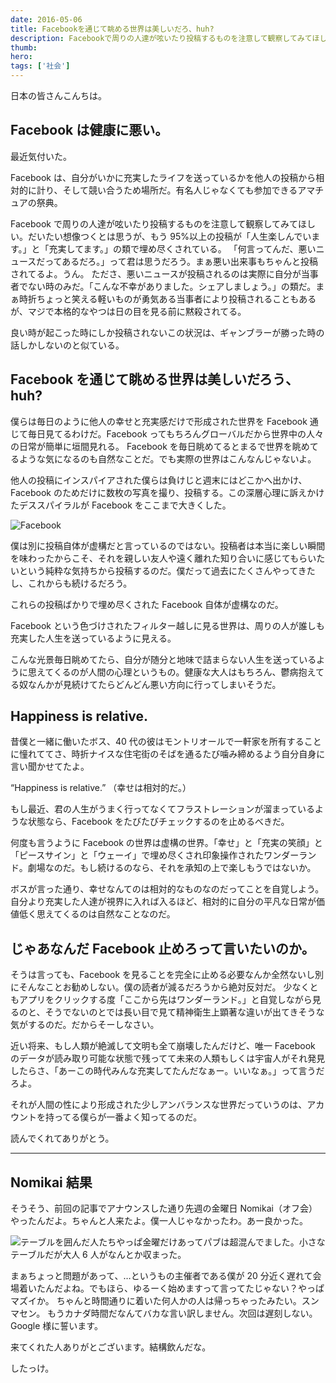 ```yaml
---
date: 2016-05-06
title: Facebookを通じて眺める世界は美しいだろ、huh?
description: Facebookで周りの人達が呟いたり投稿するものを注意して観察してみてほしい。だいたい想像つくとは思うが、もう95%以上の投稿が「人生楽しんでいます。」と「充実してます。」の類で埋め尽くされている。
thumb:
hero:
tags: ['社会']
---
```


日本の皆さんこんちは。

## Facebook は健康に悪い。

最近気付いた。

Facebook は、自分がいかに充実したライフを送っているかを他人の投稿から相対的に計り、そして競い合うため場所だ。有名人じゃなくても参加できるアマチュアの祭典。

Facebook で周りの人達が呟いたり投稿するものを注意して観察してみてほしい。だいたい想像つくとは思うが、もう 95%以上の投稿が「人生楽しんでいます。」と「充実してます。」の類で埋め尽くされている。
「何言ってんだ、悪いニュースだってあるだろ。」って君は思うだろう。まぁ悪い出来事もちゃんと投稿されてるよ。うん。
たださ、悪いニュースが投稿されるのは実際に自分が当事者でない時のみだ。「こんな不幸がありました。シェアしましょう。」の類だ。まぁ時折ちょっと笑える軽いものが勇気ある当事者により投稿されることもあるが、マジで本格的なやつは日の目を見る前に黙殺されてる。

良い時が起こった時にしか投稿されないこの状況は、ギャンブラーが勝った時の話しかしないのと似ている。

## Facebook を通じて眺める世界は美しいだろう、huh?

僕らは毎日のように他人の幸せと充実感だけで形成された世界を Facebook 通じて毎日見てるわけだ。Facebook ってもちろんグローバルだから世界中の人々の日常が簡単に垣間見れる。 Facebook を毎日眺めてるとまるで世界を眺めてるような気になるのも自然なことだ。でも実際の世界はこんなんじゃないよ。

他人の投稿にインスパイアされた僕らは負けじと週末にはどこかへ出かけ、Facebook のためだけに数枚の写真を撮り、投稿する。この深層心理に訴えかけたデススパイラルが Facebook をここまで大きくした。

![Facebook](../images/facebook/facebook02.jpg)

僕は別に投稿自体が虚構だと言っているのではない。投稿者は本当に楽しい瞬間を味わったからこそ、それを親しい友人や遠く離れた知り合いに感じてもらいたいという純粋な気持ちから投稿するのだ。僕だって過去にたくさんやってきたし、これからも続けるだろう。

これらの投稿ばかりで埋め尽くされた Facebook 自体が虚構なのだ。

Facebook という色づけされたフィルター越しに見る世界は、周りの人が誰しも充実した人生を送っているように見える。

こんな光景毎日眺めてたら、自分が随分と地味で詰まらない人生を送っているように思えてくるのが人間の心理というもの。健康な大人はもちろん、鬱病抱えてる奴なんかが見続けてたらどんどん悪い方向に行ってしまいそうだ。

## Happiness is relative.

昔僕と一緒に働いたボス、40 代の彼はモントリオールで一軒家を所有することに憧れててさ、時折ナイスな住宅街のそばを通るたび噛み締めるよう自分自身に言い聞かせてたよ。

“Happiness is relative.” （幸せは相対的だ。）

もし最近、君の人生がうまく行ってなくてフラストレーションが溜まっているような状態なら、Facebook をたびたびチェックするのを止めるべきだ。

何度も言うように Facebook の世界は虚構の世界。「幸せ」と「充実の笑顔」と「ピースサイン」と「ウェーイ」で埋め尽くされ印象操作されたワンダーランド。劇場なのだ。もし続けるのなら、それを承知の上で楽しもうではないか。

ボスが言った通り、幸せなんてのは相対的なものなのだってことを自覚しよう。自分より充実した人達が視界に入れば入るほど、相対的に自分の平凡な日常が価値低く思えてくるのは自然なことなのだ。

## じゃあなんだ Facebook 止めろって言いたいのか。

そうは言っても、Facebook を見ることを完全に止める必要なんか全然ないし別にそんなことお勧めしない。僕の読者が減るだろうから絶対反対だ。 少なくともアプリをクリックする度「ここから先はワンダーランド。」と自覚しながら見るのと、そうでないのとでは長い目で見て精神衛生上顕著な違いが出てきそうな気がするのだ。だからそーしなさい。

近い将来、もし人類が絶滅して文明も全て崩壊したんだけど、唯一 Facebook のデータが読み取り可能な状態で残ってて未来の人類もしくは宇宙人がそれ発見したらさ、「あーこの時代みんな充実してたんだなぁー。いいなぁ。」って言うだろよ。

それが人間の性により形成された少しアンバランスな世界だっていうのは、アカウントを持ってる僕らが一番よく知ってるのだ。

読んでくれてありがとう。

---

## Nomikai 結果

そうそう、前回の記事でアナウンスした通り先週の金曜日 Nomikai（オフ会）やったんだよ。ちゃんと人来たよ。僕一人じゃなかったわ。あー良かった。

![テーブルを囲んだ人たち](../images/facebook/facebook03.jpg)やっぱ金曜だけあってパブは超混んでました。小さなテーブルだが大人 6 人がなんとか収まった。

まぁちょっと問題があって、…というもの主催者である僕が 20 分近く遅れて会場着いたんだよね。でもほら、ゆるーく始めますって言ってたじゃない？やっぱマズイか。
ちゃんと時間通りに着いた何人かの人は帰っちゃったみたい。スンマセン。
もうカナダ時間だなんてバカな言い訳しません。次回は遅刻しない。Google 様に誓います。

来てくれた人ありがとございます。結構飲んだな。

したっけ。

